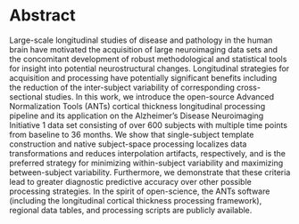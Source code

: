 
# Abstract

Large-scale longitudinal studies of disease and pathology in the human brain
have motivated the acquisition of large neuroimaging data sets and the
concomitant development of robust methodological and statistical tools
for insight into potential neurostructural changes.  Longitudinal strategies
for acquisition and processing have potentially significant benefits including
the reduction of the inter-subject variability of corresponding cross-sectional
studies.  In this work, we introduce the open-source Advanced
Normalization Tools (ANTs) cortical thickness longitudinal processing pipeline
and its application on the Alzheimer's Disease Neuroimaging Initiative 1 data set
consisting of over 600 subjects with multiple time points from baseline to 36 months.
We show that single-subject template construction and native subject-space processing
localizes data transformations and reduces interpolation artifacts, respectively,
and is the preferred strategy for minimizing within-subject variability and maximizing
between-subject variability.  Furthermore, we demonstrate that these criteria
lead to greater diagnostic predictive accuracy over other possible processing strategies.
In the spirit of open-science, the ANTs software (including the longitudinal cortical
thickness processing framework), regional data tables, and processing scripts are
publicly available.

\clearpage
